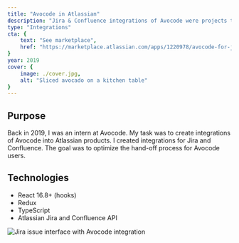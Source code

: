 ```yaml
---
title: "Avocode in Atlassian"
description: "Jira & Confluence integrations of Avocode were projects to optimize the hand-off process for Avocode users."
type: "Integrations"
cta: {
	text: "See marketplace",
	href: "https://marketplace.atlassian.com/apps/1220978/avocode-for-jira"
}
year: 2019
cover: {
	image: ./cover.jpg,
	alt: "Sliced avocado on a kitchen table" 
}
---
```


## Purpose

Back in 2019, I was an intern at Avocode. My task was to create integrations of Avocode into Atlassian products. I created integrations for Jira and Confluence. The goal was to optimize the hand-off process for Avocode users.

## Technologies

- React 16.8+ (hooks)
- Redux
- TypeScript
- Atlassian Jira and Confluence API

![Jira issue interface with Avocode integration](./figures/avocode-jira.jpg "Avocode Jira integration inside an issue view")
